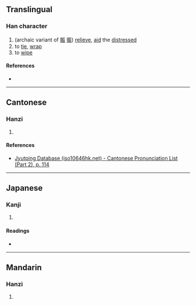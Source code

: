 {{character info}}
==Translingual==

===Han character===
{{Han char|rn=64|rad=手|as=06|sn=9|four=51017|canj=QSLL|ids=⿰扌臣}}

# (archaic variant of [[賑]] [[赈]]) [[relieve]], [[aid]] the [[distressed]]
# to [[tie]], [[wrap]]
# to [[wipe]]

====References====
* {{Han ref|kx=0430.070|dkj=12045|dj=0780.010|hdz=31867.050|uh=630B|ud=25355|bh=CED6|bd=52950}}

----

==Cantonese==

===Hanzi===
{{yue-hanzi|jyut=[[zan3]]|y=jan3}}

# {{rfdef|yue|sort=手06}}

====References====
* [http://www.iso10646hk.net/jp/document/download.jsp Jyutping Database (iso10646hk.net) - Cantonese Pronunciation List (Part 2), p. 114]

----

==Japanese==

===Kanji===
{{ja-kanji|grade=|rs=手06}}

# {{rfdef|ja|sort=手06}}

====Readings====
* {{ja-readings|on=[[しん]] (shin), [[きん]] (kin), [[こん]] (kon)|kun=[[たす]] (tasu)}}

----

==Mandarin==

===Hanzi===
{{cmn-hanzi|pin=[[zhèn]] ([[zhen4]])|wg=chen<sup>4</sup>}}

# {{rfdef|cmn|sort=手06}}
